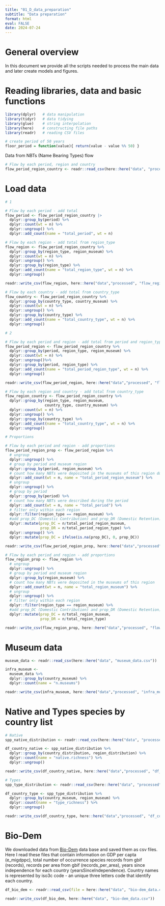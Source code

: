 ```yaml
---
title: "01_D_data_preparation"
subtitle: "Data preparation"
format: html
eval: FALSE
date: 2024-07-24
---
```


# General overview

In this document we provide all the scripts needed to process the main data and later create models and figures.

# Reading libraries, data and basic functions

```r
library(dplyr)   # data manipulation
library(tidyr)   # data tidying
library(glue)    # string interpolation
library(here)    # constructing file paths
library(readr)   # reading CSV files

# create period of 50 years
floor_period = function(value){ return(value - value %% 50) }
```

Data from NBTs (Name Bearing Types) flow

```r
# Flow by each period, region and country
flow_period_region_country <- readr::read_csv(here::here("data", "processed", "flow_period_region_country.csv"))
```

# Load data

```r
# 1

# Flow by each period - add total
flow_period <- flow_period_region_country |> 
  dplyr::group_by(period) %>% 
  dplyr::count(wt = n) %>% 
  dplyr::ungroup() %>%
  dplyr::add_count(name = "total_period", wt = n)

# Flow by each region - add total from region_type
flow_region <- flow_period_region_country %>% 
  dplyr::group_by(region_type, region_museum) %>% 
  dplyr::count(wt = n) %>% 
  dplyr::ungroup() %>%
  dplyr::group_by(region_type) %>%
  dplyr::add_count(name = "total_region_type", wt = n) %>% 
  dplyr::ungroup()

readr::write_csv(flow_region, here::here("data","processed", "flow_region.csv"))

# Flow by each country - add total from country_type
flow_country <- flow_period_region_country %>% 
  dplyr::group_by(country_type, country_museum) %>% 
  dplyr::count(wt = n) %>% 
  dplyr::ungroup() %>%
  dplyr::group_by(country_type) %>%
  dplyr::add_count(name = "total_country_type", wt = n) %>% 
  dplyr::ungroup()

# 2

# Flow by each period and region - add total from period and region_type
flow_period_region <- flow_period_region_country %>% 
  dplyr::group_by(period, region_type, region_museum) %>% 
  dplyr::count(wt = n) %>% 
  dplyr::ungroup()%>%
  dplyr::group_by(period, region_type) %>%
  dplyr::add_count(name = "total_period_region_type", wt = n) %>% 
  dplyr::ungroup()

readr::write_csv(flow_period_region, here::here("data","processed", "flow_period_region.csv"))

# Flow by each region and country - add total from country_type
flow_region_country <- flow_period_region_country %>% 
  dplyr::group_by(region_type, region_museum,
                  country_type, country_museum) %>% 
  dplyr::count(wt = n) %>% 
  dplyr::ungroup() %>%
  dplyr::group_by(country_type) %>%
  dplyr::add_count(name = "total_country_type", wt = n) %>% 
  dplyr::ungroup()

# Proportions

# Flow by each period and region - add proportions
flow_period_region_prop <- flow_period_region %>%
  # ungroup
  dplyr::ungroup() %>%
  # group by period and museum region
  dplyr::group_by(period, region_museum) %>%
  # count how many NBTs were deposited in the museums of this region during the period
  dplyr::add_count(wt = n, name = "total_period_region_museum") %>%
  # ungroup
  dplyr::ungroup() %>%
  # group by period
  dplyr::group_by(period) %>%
  # count how many NBTs were described during the period
  dplyr::add_count(wt = n, name = "total_period") %>%
  # filter only within each region
  dplyr::filter(region_type == region_museum) %>%
  #add prop_DC (Domestic Contribution) and prop_DR (Domestic Retention)
  dplyr::mutate(prop_DC = n/total_period_region_museum,
                prop_DR = n/total_period_region_type) %>% 
  dplyr::ungroup() %>% 
  dplyr::mutate(prop_DC = ifelse(is.na(prop_DC), 0, prop_DC))

readr::write_csv(flow_period_region_prop, here::here("data","processed", "flow_period_region_prop.csv"))

# Flow by each period and region - add proportions
flow_region_prop <- flow_region %>%
  # ungroup
  dplyr::ungroup() %>%
  # group by period and museum region
  dplyr::group_by(region_museum) %>%
  # count how many NBTs were deposited in the museums of this region
  dplyr::add_count(wt = n, name = "total_region_museum") %>%
  # ungroup
  dplyr::ungroup() %>%
  # filter only within each region
  dplyr::filter(region_type == region_museum) %>%
  #add prop_DC (Domestic Contribution) and prop_DR (Domestic Retention)
  dplyr::mutate(prop_DC = n/total_region_museum,
                prop_DR = n/total_region_type)

readr::write_csv(flow_region_prop, here::here("data","processed", "flow_region_prop.csv"))
```

# Museum data

```r
museum_data <- readr::read_csv(here::here("data", "museum_data.csv"))

infra_museum <-
  museum_data %>%
  dplyr::group_by(country_museum) %>%
  dplyr::count(name = "n.museums")

readr::write_csv(infra_museum, here::here("data","processed", "infra_museum.csv"))
```

# Native and Types species by country list

```r
# Native
spp_native_distribution <- readr::read_csv(here::here("data", "processed", "spp_native_distribution.csv")) 

df_country_native <- spp_native_distribution %>%
  dplyr::group_by(country_distribution, region_distribution) %>%
  dplyr::count(name = "native.richness") %>%
  dplyr::ungroup()

readr::write_csv(df_country_native, here::here("data","processed", "df_country_native.csv"))

# Types
spp_type_distribution <- readr::read_csv(here::here("data", "processed", "spp_type_distribution.csv")) 

df_country_type <- spp_type_distribution %>%
  dplyr::group_by(country_museum, region_museum) %>%
  dplyr::count(name = "type_richness") %>%
  dplyr::ungroup()

readr::write_csv(df_country_type, here::here("data","processed", "df_country_type.csv"))

```

# Bio-Dem

We downloaded data from [Bio-Dem](https://bio-dem.surge.sh/#awards) data base and saved them as csv files. Here I read these files that contain information on GDP per capta (e_migdppc), total number of occurrence species records from gbif (records), records per area from gbif (records_per_area), years since independence for each country (yearsSinceIndependence). Country names is represented by iso3c code - an unique three letters code that identify each country.

```r
df_bio_dem <- readr::read_csv(file = here::here("data", "bio-dem_data.csv"))

readr::write_csv(df_bio_dem, here::here("data", "bio-dem_data.csv"))
```

